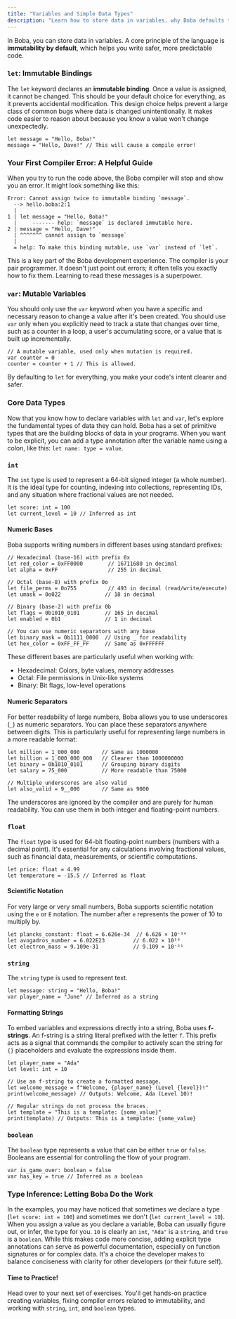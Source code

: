 ```yaml
---
title: "Variables and Simple Data Types"
description: "Learn how to store data in variables, why Boba defaults to immutability, and explore core data types."
---
```


In Boba, you can store data in variables. A core principle of the language is **immutability by default**, which helps you write safer, more predictable code.

### `let`: Immutable Bindings

The `let` keyword declares an **immutable binding**. Once a value is assigned, it cannot be changed. This should be your default choice for everything, as it prevents accidental modification. This design choice helps prevent a large class of common bugs where data is changed unintentionally. It makes code easier to reason about because you know a value won't change unexpectedly.

```boba
let message = "Hello, Boba!"
message = "Hello, Dave!" // This will cause a compile error!
```

### Your First Compiler Error: A Helpful Guide

When you try to run the code above, the Boba compiler will stop and show you an error. It might look something like this:

```
Error: Cannot assign twice to immutable binding `message`.
  --> hello.boba:2:1
  |
1 | let message = "Hello, Boba!"
  |     ------- help: `message` is declared immutable here.
2 | message = "Hello, Dave!"
  | ^^^^^^^ cannot assign to `message`
  |
  = help: To make this binding mutable, use `var` instead of `let`.
```

This is a key part of the Boba development experience. The compiler is your pair programmer. It doesn't just point out errors; it often tells you exactly how to fix them. Learning to read these messages is a superpower.

### `var`: Mutable Variables

You should only use the `var` keyword when you have a specific and necessary reason to change a value after it's been created. You should use `var` only when you explicitly need to track a state that changes over time, such as a counter in a loop, a user's accumulating score, or a value that is built up incrementally.

```boba
// A mutable variable, used only when mutation is required.
var counter = 0
counter = counter + 1 // This is allowed.
```

By defaulting to `let` for everything, you make your code's intent clearer and safer.

### Core Data Types

Now that you know how to declare variables with `let` and `var`, let's explore the fundamental types of data they can hold. Boba has a set of primitive types that are the building blocks of data in your programs. When you want to be explicit, you can add a type annotation after the variable name using a colon, like this: `let name: type = value`.

### `int`

The `int` type is used to represent a 64-bit signed integer (a whole number). It is the ideal type for counting, indexing into collections, representing IDs, and any situation where fractional values are not needed.
```boba
let score: int = 100
let current_level = 10 // Inferred as int
```

#### Numeric Bases

Boba supports writing numbers in different bases using standard prefixes:

```boba
// Hexadecimal (base-16) with prefix 0x
let red_color = 0xFF0000        // 16711680 in decimal
let alpha = 0xFF                // 255 in decimal

// Octal (base-8) with prefix 0o
let file_perms = 0o755          // 493 in decimal (read/write/execute)
let umask = 0o022              // 18 in decimal

// Binary (base-2) with prefix 0b
let flags = 0b1010_0101        // 165 in decimal
let enabled = 0b1              // 1 in decimal

// You can use numeric separators with any base
let binary_mask = 0b1111_0000  // Using _ for readability
let hex_color = 0xFF_FF_FF     // Same as 0xFFFFFF
```

These different bases are particularly useful when working with:
- Hexadecimal: Colors, byte values, memory addresses
- Octal: File permissions in Unix-like systems
- Binary: Bit flags, low-level operations

#### Numeric Separators

For better readability of large numbers, Boba allows you to use underscores (`_`) as numeric separators. You can place these separators anywhere between digits. This is particularly useful for representing large numbers in a more readable format:

```boba
let million = 1_000_000       // Same as 1000000
let billion = 1_000_000_000   // Clearer than 1000000000
let binary = 0b1010_0101      // Grouping binary digits
let salary = 75_000           // More readable than 75000

// Multiple underscores are also valid
let also_valid = 9__000       // Same as 9000
```

The underscores are ignored by the compiler and are purely for human readability. You can use them in both integer and floating-point numbers.

### `float`

The `float` type is used for 64-bit floating-point numbers (numbers with a decimal point). It's essential for any calculations involving fractional values, such as financial data, measurements, or scientific computations.

```boba
let price: float = 4.99
let temperature = -15.5 // Inferred as float
```

#### Scientific Notation

For very large or very small numbers, Boba supports scientific notation using the `e` or `E` notation. The number after `e` represents the power of 10 to multiply by.

```boba
let plancks_constant: float = 6.626e-34  // 6.626 × 10⁻³⁴
let avogadros_number = 6.022E23         // 6.022 × 10²³
let electron_mass = 9.109e-31           // 9.109 × 10⁻³¹
```

### `string`

The `string` type is used to represent text.

```boba
let message: string = "Hello, Boba!"
var player_name = "June" // Inferred as a string
```

#### Formatting Strings

To embed variables and expressions directly into a string, Boba uses **f-strings**. An f-string is a string literal prefixed with the letter `f`. This prefix acts as a signal that commands the compiler to actively scan the string for `{}` placeholders and evaluate the expressions inside them.

```boba
let player_name = "Ada"
let level: int = 10

// Use an f-string to create a formatted message.
let welcome_message = f"Welcome, {player_name} (Level {level})!"
print(welcome_message) // Outputs: Welcome, Ada (Level 10)!

// Regular strings do not process the braces.
let template = "This is a template: {some_value}"
print(template) // Outputs: This is a template: {some_value}
```

### `boolean`

The `boolean` type represents a value that can be either `true` or `false`. Booleans are essential for controlling the flow of your program.

```boba
var is_game_over: boolean = false
var has_key = true // Inferred as a boolean
```

### Type Inference: Letting Boba Do the Work

In the examples, you may have noticed that sometimes we declare a type (`let score: int = 100`) and sometimes we don't (`let current_level = 10`). When you assign a value as you declare a variable, Boba can usually figure out, or infer, the type for you. `10` is clearly an `int`, `"Ada"` is a `string`, and `true` is a `boolean`. While this makes code more concise, adding explicit type annotations can serve as powerful documentation, especially on function signatures or for complex data. It's a choice the developer makes to balance conciseness with clarity for other developers (or their future self).

#### **Time to Practice!**

Head over to your next set of exercises. You'll get hands-on practice creating variables, fixing compiler errors related to immutability, and working with `string`, `int`, and `boolean` types.
